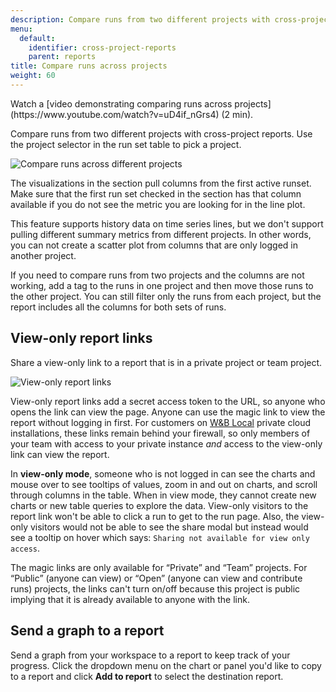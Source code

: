 ```yaml
---
description: Compare runs from two different projects with cross-project reports.
menu:
  default:
    identifier: cross-project-reports
    parent: reports
title: Compare runs across projects
weight: 60
---
```

<Note>
Watch a [video demonstrating comparing runs across projects](https://www.youtube.com/watch?v=uD4if_nGrs4) (2 min).
</Note>


Compare runs from two different projects with cross-project reports. Use the project selector in the run set table to pick a project.

<Frame>
    <img src="/images/reports/howto_pick_a_different_project_to_draw_runs_from.gif" alt="Compare runs across different projects"  />
</Frame>

The visualizations in the section pull columns from the first active runset. Make sure that the first run set checked in the section has that column available if you do not see the metric you are looking for in the line plot.

This feature supports history data on time series lines, but we don't support pulling different summary metrics from different projects. In other words, you can not create a scatter plot from columns that are only logged in another project.

If you need to compare runs from two projects and the columns are not working, add a tag to the runs in one project and then move those runs to the other project. You can still filter only the runs from each project, but the report includes all the columns for both sets of runs.

## View-only report links

Share a view-only link to a report that is in a private project or team project.

<Frame>
    <img src="/images/reports/magic-links.gif" alt="View-only report links"  />
</Frame>

View-only report links add a secret access token to the URL, so anyone who opens the link can view the page. Anyone can use the magic link to view the report without logging in first. For customers on [W&B Local](/guides/hosting/) private cloud installations, these links remain behind your firewall, so only members of your team with access to your private instance _and_ access to the view-only link can view the report.

In **view-only mode**, someone who is not logged in can see the charts and mouse over to see tooltips of values, zoom in and out on charts, and scroll through columns in the table. When in view mode, they cannot create new charts or new table queries to explore the data. View-only visitors to the report link won't be able to click a run to get to the run page. Also, the view-only visitors would not be able to see the share modal but instead would see a tooltip on hover which says: `Sharing not available for view only access`.

<Info>
The magic links are only available for “Private” and “Team” projects. For “Public” (anyone can view) or “Open” (anyone can view and contribute runs) projects, the links can't turn on/off because this project is public implying that it is already available to anyone with the link.
</Info>

## Send a graph to a report

Send a graph from your workspace to a report to keep track of your progress. Click the dropdown menu on the chart or panel you'd like to copy to a report and click **Add to report** to select the destination report.